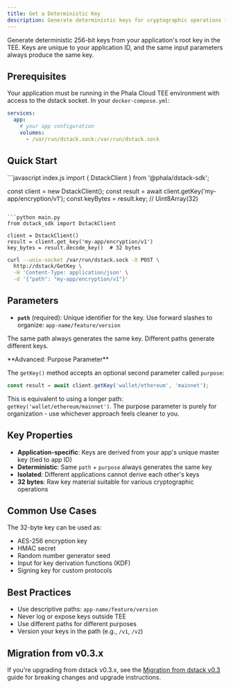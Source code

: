 ```yaml
---
title: Get a Deterministic Key
description: Generate deterministic keys for cryptographic operations in Phala Cloud
---
```


Generate deterministic 256-bit keys from your application's root key in the TEE. Keys are unique to your application ID, and the same input parameters always produce the same key.

## Prerequisites

Your application must be running in the Phala Cloud TEE environment with access to the dstack socket. In your `docker-compose.yml`:

```yaml
services:
  app:
    # your app configuration
    volumes:
      - /var/run/dstack.sock:/var/run/dstack.sock
```

## Quick Start

<CodeGroup dropdown>
```javascript index.js
import { DstackClient } from '@phala/dstack-sdk';

const client = new DstackClient();
const result = await client.getKey('my-app/encryption/v1');
const keyBytes = result.key; // Uint8Array(32)
```

```python main.py
from dstack_sdk import DstackClient

client = DstackClient()
result = client.get_key('my-app/encryption/v1')
key_bytes = result.decode_key()  # 32 bytes
```

```bash curl.sh
curl --unix-socket /var/run/dstack.sock -X POST \
  http://dstack/GetKey \
  -H 'Content-Type: application/json' \
  -d '{"path": "my-app/encryption/v1"}'
```
</CodeGroup>

## Parameters

- **`path`** (required): Unique identifier for the key. Use forward slashes to organize: `app-name/feature/version`

The same path always generates the same key. Different paths generate different keys.

<Tip>
**Advanced: Purpose Parameter**

The `getKey()` method accepts an optional second parameter called `purpose`:

```javascript
const result = await client.getKey('wallet/ethereum', 'mainnet');
```

This is equivalent to using a longer path: `getKey('wallet/ethereum/mainnet')`. The purpose parameter is purely for organization - use whichever approach feels cleaner to you.
</Tip>

## Key Properties

- **Application-specific**: Keys are derived from your app's unique master key (tied to app ID)
- **Deterministic**: Same `path` + `purpose` always generates the same key
- **Isolated**: Different applications cannot derive each other's keys
- **32 bytes**: Raw key material suitable for various cryptographic operations

## Common Use Cases

The 32-byte key can be used as:
- AES-256 encryption key
- HMAC secret
- Random number generator seed
- Input for key derivation functions (KDF)
- Signing key for custom protocols

## Best Practices

- Use descriptive paths: `app-name/feature/version`
- Never log or expose keys outside TEE
- Use different paths for different purposes
- Version your keys in the path (e.g., `/v1`, `/v2`)

## Migration from v0.3.x

If you're upgrading from dstack v0.3.x, see the [Migration from dstack v0.3](/phala-cloud/references/migration-from-dstack-v03) guide for breaking changes and upgrade instructions.
